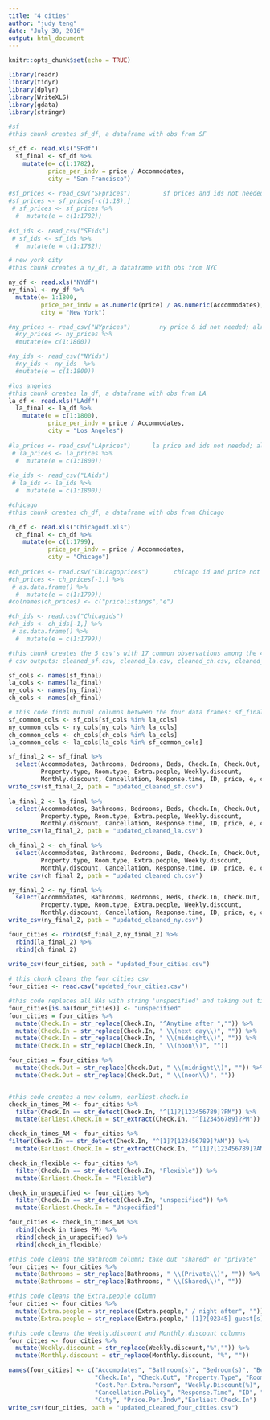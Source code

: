 ```yaml
---
title: "4 cities"
author: "judy teng"
date: "July 30, 2016"
output: html_document
---
```


```r
knitr::opts_chunk$set(echo = TRUE)
```

```r
library(readr)
library(tidyr)
library(dplyr)
library(WriteXLS)
library(gdata)
library(stringr)
```


```r
#sf 
#this chunk creates sf_df, a dataframe with obs from SF

sf_df <- read.xls("SFdf")
  sf_final <- sf_df %>%
    mutate(e= c(1:1782),
           price_per_indv = price / Accommodates,
           city = "San Francisco") 
  
#sf_prices <- read_csv("SFprices")         sf prices and ids not needed; already in sf_df
#sf_prices <- sf_prices[-c(1:18),]
 # sf_prices <- sf_prices %>%
  #  mutate(e = c(1:1782))
  
#sf_ids <- read_csv("SFids")
 # sf_ids <- sf_ids %>%
  #  mutate(e = c(1:1782))
```



```r
# new york city
#this chunk creates a ny_df, a dataframe with obs from NYC

ny_df <- read.xls("NYdf")
ny_final <- ny_df %>%
  mutate(e= 1:1800,
         price_per_indv = as.numeric(price) / as.numeric(Accommodates),
         city = "New York")

#ny_prices <- read_csv("NYprices")        ny price & id not needed; alreading in ny_df
  #ny_prices <- ny_prices %>%
  #mutate(e= c(1:1800))

#ny_ids <- read_csv("NYids") 
  #ny_ids <- ny_ids  %>%
  #mutate(e = c(1:1800))
```


```r
#los angeles 
#this chunk creates la_df, a dataframe with obs from LA
la_df <- read.xls("LAdf")
  la_final <- la_df %>%
    mutate(e = c(1:1800),
           price_per_indv = price / Accommodates,
           city = "Los Angeles")
  
#la_prices <- read_csv("LAprices")      la price and ids not needed; already in la_df
 # la_prices <- la_prices %>%
  #  mutate(e = c(1:1800))
  
#la_ids <- read_csv("LAids")
 # la_ids <- la_ids %>%
  #  mutate(e = c(1:1800))
```


```r
#chicago
#this chunk creates ch_df, a dataframe with obs from Chicago

ch_df <- read.xls("Chicagodf.xls")
  ch_final <- ch_df %>%
    mutate(e= c(1:1799),
           price_per_indv = price / Accommodates,
           city = "Chicago")
  
#ch_prices <- read.csv("Chicagoprices")       chicago id and price not needed, already in ch_df
#ch_prices <- ch_prices[-1,] %>%
 # as.data.frame() %>%
  #  mutate(e = c(1:1799))
#colnames(ch_prices) <- c("pricelistings","e")

#ch_ids <- read.csv("Chicagids")       
#ch_ids <- ch_ids[-1,] %>%
 # as.data.frame() %>%
  #  mutate(e = c(1:1799))
```


```r
#this chunk creates the 5 csv's with 17 common observations among the 4 cities
# csv outputs: cleaned_sf.csv, cleaned_la.csv, cleaned_ch.csv, cleaned_ny.csn, four_cities.csv

sf_cols <- names(sf_final)
la_cols <- names(la_final)
ny_cols <- names(ny_final)
ch_cols <- names(ch_final)

# this code finds mutual columns between the four data frames: sf_final, la_final, ch_final, ny_final
sf_common_cols <- sf_cols[sf_cols %in% la_cols]
ny_common_cols <- ny_cols[ny_cols %in% la_cols]
ch_common_cols <- ch_cols[ch_cols %in% la_cols]
la_common_cols <- la_cols[la_cols %in% sf_common_cols]

sf_final_2 <- sf_final %>%
  select(Accommodates, Bathrooms, Bedrooms, Beds, Check.In, Check.Out, 
         Property.type, Room.type, Extra.people, Weekly.discount, 
         Monthly.discount, Cancellation, Response.time, ID, price, e, city, price_per_indv)
write_csv(sf_final_2, path = "updated_cleaned_sf.csv")

la_final_2 <- la_final %>%
  select(Accommodates, Bathrooms, Bedrooms, Beds, Check.In, Check.Out, 
         Property.type, Room.type, Extra.people, Weekly.discount, 
         Monthly.discount, Cancellation, Response.time, ID, price, e, city, price_per_indv)
write_csv(la_final_2, path = "updated_cleaned_la.csv")

ch_final_2 <- ch_final %>%
  select(Accommodates, Bathrooms, Bedrooms, Beds, Check.In, Check.Out, 
         Property.type, Room.type, Extra.people, Weekly.discount, 
         Monthly.discount, Cancellation, Response.time, ID, price, e, city, price_per_indv)
write_csv(ch_final_2, path = "updated_cleaned_ch.csv")

ny_final_2 <- ny_final %>%
  select(Accommodates, Bathrooms, Bedrooms, Beds, Check.In, Check.Out, 
         Property.type, Room.type, Extra.people, Weekly.discount, 
         Monthly.discount, Cancellation, Response.time, ID, price, e, city, price_per_indv)
write_csv(ny_final_2, path = "updated_cleaned_ny.csv")

four_cities <- rbind(sf_final_2,ny_final_2) %>%
  rbind(la_final_2) %>%
  rbind(ch_final_2)
  
write_csv(four_cities, path = "updated_four_cities.csv")  
```


```r
# this chunk cleans the four_cities csv
four_cities <- read.csv("updated_four_cities.csv")

#this code replaces all NAs with string 'unspecified' and taking out time specifications in Check.In column
four_cities[is.na(four_cities)] <- "unspecified"
four_cities = four_cities %>%
  mutate(Check.In = str_replace(Check.In, "^Anytime after ","")) %>%
  mutate(Check.In = str_replace(Check.In, " \\(next day\\)", "")) %>%
  mutate(Check.In = str_replace(Check.In, " \\(midnight\\)", "")) %>%
  mutate(Check.In = str_replace(Check.In, " \\(noon\\)", ""))

four_cities = four_cities %>%
  mutate(Check.Out = str_replace(Check.Out, " \\(midnight\\)", "")) %>%
  mutate(Check.Out = str_replace(Check.Out, " \\(noon\\)", ""))


#this code creates a new column, earliest.check.in
check_in_times_PM <- four_cities %>%
  filter(Check.In == str_detect(Check.In, "^[1]?[123456789]?PM")) %>%
  mutate(Earliest.Check.In = str_extract(Check.In, "^[123456789]?PM"))

check_in_times_AM <- four_cities %>%
filter(Check.In == str_detect(Check.In, "^[1]?[123456789]?AM")) %>%
  mutate(Earliest.Check.In = str_extract(Check.In, "^[1]?[123456789]?AM"))

check_in_flexible <- four_cities %>%
  filter(Check.In == str_detect(Check.In, "Flexible")) %>%
  mutate(Earliest.Check.In = "Flexible")

check_in_unspecified <- four_cities %>%
  filter(Check.In == str_detect(Check.In, "unspecified")) %>%
  mutate(Earliest.Check.In = "Unspecified")

four_cities <- check_in_times_AM %>%
  rbind(check_in_times_PM) %>%
  rbind(check_in_unspecified) %>%
  rbind(check_in_flexible)

#this code cleans the Bathroom column; take out "shared" or "private"
four_cities <- four_cities %>%
  mutate(Bathrooms = str_replace(Bathrooms, " \\(Private\\)", "")) %>%
  mutate(Bathrooms = str_replace(Bathrooms, " \\(Shared\\)", ""))

#this code cleans the Extra.people column
four_cities <- four_cities %>%
  mutate(Extra.people = str_replace(Extra.people," / night after", "")) %>%
  mutate(Extra.people = str_replace(Extra.people," [1]?[02345] guest[s]?", "")) 

#this code cleans the Weekly.discount and Monthly.discount columns
four_cities <- four_cities %>%
  mutate(Weekly.discount = str_replace(Weekly.discount,"%","")) %>%
  mutate(Monthly.discount = str_replace(Monthly.discount, "%", ""))

names(four_cities) <- c("Accomodates", "Bathroom(s)", "Bedroom(s)", "Bed(s)", 
                        "Check.In", "Check.Out", "Property.Type", "Room.Type",
                        "Cost.Per.Extra.Person", "Weekly.Discount(%)", "Monthly.Discount(%)",
                        "Cancellation.Policy", "Response.Time", "ID", "Price", "e", 
                        "City", "Price.Per.Indv","Earliest.Check.In")
write_csv(four_cities, path = "updated_cleaned_four_cities.csv")
```

